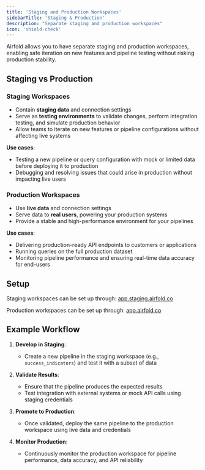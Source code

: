 ```yaml
---
title: 'Staging and Production Workspaces'
sidebarTitle: 'Staging & Production'
description: "Separate staging and production workspaces"
icon: 'shield-check'
---
```


Airfold allows you to have separate staging and production workspaces, enabling safe iteration on new features and pipeline testing without risking production stability.

## Staging vs Production

### Staging Workspaces
- Contain **staging data** and connection settings
- Serve as **testing environments** to validate changes, perform integration testing, and simulate production behavior
- Allow teams to iterate on new features or pipeline configurations without affecting live systems

**Use cases**:
  - Testing a new pipeline or query configuration with mock or limited data before deploying it to production
  - Debugging and resolving issues that could arise in production without impacting live users

### Production Workspaces
- Use **live data** and connection settings
- Serve data to **real users**, powering your production systems
- Provide a stable and high-performance environment for your pipelines

**Use cases**:
  - Delivering production-ready API endpoints to customers or applications
  - Running queries on the full production dataset
  - Monitoring pipeline performance and ensuring real-time data accuracy for end-users

## Setup
Staging workspaces can be set up through: [app.staging.airfold.co](https://app.staging.airfold.co/)

Production workspaces can be set up through: [app.airfold.co](https://app.airfold.co/)

## Example Workflow

1. **Develop in Staging**:
   - Create a new pipeline in the staging workspace (e.g., `success_indicators`) and test it with a subset of data

2. **Validate Results**:
   - Ensure that the pipeline produces the expected results
   - Test integration with external systems or mock API calls using staging credentials

3. **Promote to Production**:
   - Once validated, deploy the same pipeline to the production workspace using live data and credentials

4. **Monitor Production**:
   - Continuously monitor the production workspace for pipeline performance, data accuracy, and API reliability
